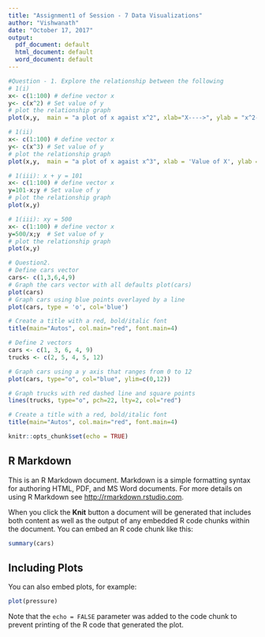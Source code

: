 ---
title: "Assignment1 of Session - 7 Data Visualizations"
author: "Vishwanath"
date: "October 17, 2017"
output:
  pdf_document: default
  html_document: default
  word_document: default
---
```{r}
#Question - 1. Explore the relationship between the following
# 1(i)
x<- c(1:100) # define vector x
y<- c(x^2) # Set value of y
# plot the relationship graph
plot(x,y,  main = "a plot of x agaist x^2", xlab="X---->", ylab = "x^2---->")


```

```{r}
# 1(ii)
x<- c(1:100) # define vector x
y<- c(x^3) # Set value of y
# plot the relationship graph
plot(x,y,  main = "a plot of x agaist x^3", xlab = 'Value of X', ylab = 'Cube of x')


```

```{r}
# 1(iii): x + y = 101
x<- c(1:100) # define vector x
y=101-x;y # Set value of y
# plot the relationship graph
plot(x,y)


```

```{r}
# 1(iii): xy = 500
x<- c(1:100) # define vector x
y=500/x;y  # Set value of y
# plot the relationship graph
plot(x,y)


```

```{r}
# Question2. 
# Define cars vector
cars<- c(1,3,6,4,9)
# Graph the cars vector with all defaults plot(cars)
plot(cars)
# Graph cars using blue points overlayed by a line
plot(cars, type = 'o', col='blue')

# Create a title with a red, bold/italic font
title(main="Autos", col.main="red", font.main=4)


```

```{r}
# Define 2 vectors
cars <- c(1, 3, 6, 4, 9)
trucks <- c(2, 5, 4, 5, 12)

# Graph cars using a y axis that ranges from 0 to 12
plot(cars, type="o", col="blue", ylim=c(0,12))

# Graph trucks with red dashed line and square points
lines(trucks, type="o", pch=22, lty=2, col="red")

# Create a title with a red, bold/italic font
title(main="Autos", col.main="red", font.main=4)


```

```{r setup, include=FALSE}
knitr::opts_chunk$set(echo = TRUE)
```

## R Markdown

This is an R Markdown document. Markdown is a simple formatting syntax for authoring HTML, PDF, and MS Word documents. For more details on using R Markdown see <http://rmarkdown.rstudio.com>.

When you click the **Knit** button a document will be generated that includes both content as well as the output of any embedded R code chunks within the document. You can embed an R code chunk like this:

```{r cars}
summary(cars)
```

## Including Plots

You can also embed plots, for example:

```{r pressure, echo=FALSE}
plot(pressure)
```

Note that the `echo = FALSE` parameter was added to the code chunk to prevent printing of the R code that generated the plot.
